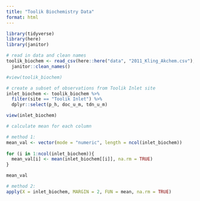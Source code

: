 ```yaml
---
title: "Toolik Biochemistry Data"
format: html
---
```


```r
library(tidyverse)
library(here)
library(janitor)
```

```r
# read in data and clean names
toolik_biochem <- read_csv(here::here("data", "2011_Kling_Akchem.csv"), na = c(".", "NA")) |>
  janitor::clean_names()

#view(toolik_biochem)

# create a subset of observations from Toolik Inlet site
inlet_biochem <- toolik_biochem %>% 
  filter(site == "Toolik Inlet") %>% 
  dplyr::select(p_h, doc_u_m, tdn_u_m) 

view(inlet_biochem)

# calculate mean for each column 

# method 1:
mean_val <- vector(mode = "numeric", length = ncol(inlet_biochem))
  
for (i in 1:ncol(inlet_biochem)){
  mean_val[i] <- mean(inlet_biochem[[i]], na.rm = TRUE)
}

mean_val

# method 2: 
apply(X = inlet_biochem, MARGIN = 2, FUN = mean, na.rm = TRUE)
```

